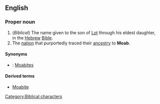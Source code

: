 ==English==
{{wikipedia}}

===Proper noun===
{{en-proper noun}}

# (''Biblical'') The name given to the son of [[Lot]] through his eldest daughter, in the [[Hebrew]] [[Bible]].
# The [[nation]] that purportedly traced their [[ancestry]] to '''Moab'''.

====Synonyms====
*{{italbrac|nation descended from Moab}}: [[Moabite]]s

====Derived terms====
*[[Moabite]]

[[Category:Biblical characters]]